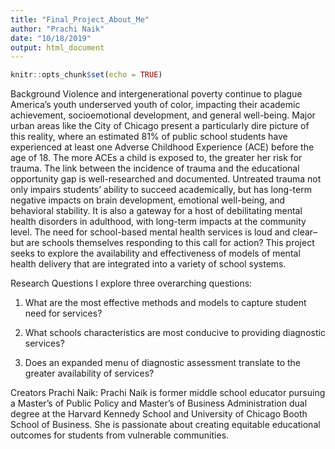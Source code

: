 ```yaml
---
title: "Final_Project_About_Me"
author: "Prachi Naik"
date: "10/18/2019"
output: html_document
---
```


```r
knitr::opts_chunk$set(echo = TRUE)
```

Background
Violence and intergenerational poverty continue to plague America’s youth underserved youth of color, impacting their academic achievement, socioemotional development, and general well-being. Major urban areas like the City of Chicago present a particularly dire picture of this reality, where an estimated 81% of public school students have experienced at least one Adverse Childhood Experience (ACE) before the age of 18. The more ACEs a child is exposed to, the greater her risk for trauma. The link between the incidence of trauma and the educational opportunity gap is well-researched and documented. Untreated trauma not only impairs students’ ability to succeed academically, but has long-term negative impacts on brain development, emotional well-being, and behavioral stability. It is also a gateway for a host of debilitating mental health disorders in adulthood, with long-term impacts at the community level. The need for school-based mental health services is loud and clear-- but are schools themselves responding to this call for action? This project seeks to explore the availability and effectiveness of models of mental health delivery that are integrated into a variety of school systems. 

Research Questions
I explore three overarching questions:

1. What are the most effective methods and models to capture student need for services?

2. What schools characteristics are most conducive to providing diagnostic services?

3. Does an expanded menu of diagnostic assessment translate to the greater availability of services?

Creators
Prachi Naik: Prachi Naik is former middle school educator pursuing a Master's of Public Policy and Master's of Business Administration dual degree at the Harvard Kennedy School and University of Chicago Booth School of Business. She is passionate about creating equitable educational outcomes for students from vulnerable communities. 